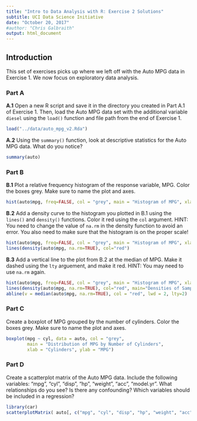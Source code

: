```yaml
---
title: "Intro to Data Analysis with R: Exercise 2 Solutions"
subtitle: UCI Data Science Initiative
date: "October 20, 2017"
#author: "Chris Galbraith"
output: html_document
---
```


## Introduction
This set of exercises picks up where we left off with the Auto MPG data in Exercise 1. We now focus on exploratory data analysis.


### Part A 
**A.1** Open a new R script and save it in the directory you created in Part A.1 of Exercise 1. Then, load the Auto MPG data set with the additional variable ```diesel``` using the ```load()``` function and file path from the end of Exercise 1. 
```r
load("../data/auto_mpg_v2.Rda")
```

**A.2** Using the ```summary()``` function, look at descriptive statistics for the Auto MPG data. What do you notice?
```r
summary(auto)
```

### Part B
**B.1** Plot a relative frequency histogram of the response variable, MPG. Color the boxes grey. Make sure to name the plot and axes.
```r
hist(auto$mpg, freq=FALSE, col = "grey", main = "Histogram of MPG", xlab = "MPG")
```

**B.2** Add a density curve to the histogram you plotted in B.1 using the ```lines()``` and ```density()``` functions. Color it red using the ```col``` argument. HINT: You need to change the value of ```na.rm``` in the density function to avoid an error. You also need to make sure that the histogram is on the proper scale!
```r
hist(auto$mpg, freq=FALSE, col = "grey", main = "Histogram of MPG", xlab = "MPG")
lines(density(auto$mpg, na.rm=TRUE), col="red")
```

**B.3** Add a vertical line to the plot from B.2 at the median of MPG. Make it dashed using the ```lty``` arguement, and make it red. HINT: You may need to use ```na.rm``` again.
```r
hist(auto$mpg, freq=FALSE, col = "grey", main = "Histogram of MPG", xlab = "MPG")
lines(density(auto$mpg, na.rm=TRUE), col="red", main="Densities of Samp1 and Samp2", xlab="")
abline(v = median(auto$mpg, na.rm=TRUE), col = "red", lwd = 2, lty=2)
```


### Part C
Create a boxplot of MPG grouped by the number of cylinders. Color the boxes grey. Make sure to name the plot and axes.
```r
boxplot(mpg ~ cyl, data = auto, col = "grey",
        main = "Distribution of MPG by Number of Cylinders",
        xlab = "Cylinders", ylab = "MPG")
```


### Part D
Create a scatterplot matrix of the Auto MPG data. Include the following variables: "mpg", "cyl", "disp", "hp", "weight", "acc", "model.yr". What relationships do you see? Is there any confounding? Which variables should be included in a regression? 
```r
library(car)
scatterplotMatrix( auto[, c("mpg", "cyl", "disp", "hp", "weight", "acc", "model.yr")] )
```
